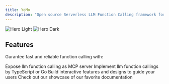 ```yaml
---
title: YoMo
description: "Open source Serverless LLM Function Calling framework for AI agents."
---
```


<img
  className="block dark:hidden"
  src="/images/yomo-logo.png"
  alt="Hero Light"
/>
<img
  className="hidden dark:block"
  src="/images/yomo-logo.png"
  alt="Hero Dark"
/>

## Features

Gurantee fast and reliable function calling with:

<CardGroup cols={2}>
  <Card
    title="MCP Supported"
    icon="palette"
    href="/sfn/intro"
  >
    Expose llm function calling as MCP server
  </Card>
  <Card
    title="Strongly-typed Language"
    icon="code"
    href="/sfn/intro"
  >
    Implement llm function callings by TypeScript or Go
  </Card>
  <Card
    title="Serverless"
    icon="screwdriver-wrench"
    href="/sfn/intro"
  >
    Build interactive features and designs to guide your users
  </Card>
  <Card
    title="Run On Any Model"
    icon="stars"
    href="/sfn/intro"
  >
    Check out our showcase of our favorite documentation
  </Card>
</CardGroup>
